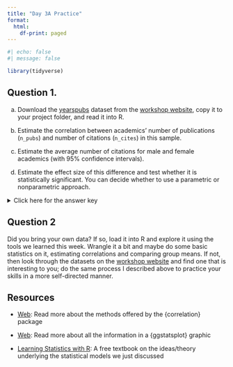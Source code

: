 ```yaml
---
title: "Day 3A Practice"
format:
  html:
    df-print: paged
---
```


```r
#| echo: false
#| message: false

library(tidyverse)
```

## Question 1.

a) Download the [yearspubs](https://pittmethods.github.io/r4ss/data/yearspubs.csv) dataset from the [workshop website](https://pittmethods.github.io/r4ss/Details/datasets.html), copy it to your project folder, and read it into R.

b) Estimate the correlation between academics' number of publications (`n_pubs`) and number of citations (`n_cites`) in this sample.

c) Estimate the average number of citations for male and female academics (with 95\% confidence intervals).

d) Estimate the effect size of this difference and test whether it is statistically significant. You can decide whether to use a parametric or nonparametric approach.

<p><details>
<summary>Click here for the answer key</summary>
<blockquote>

**Answer (a)**

```r
#| comment: "#>"
#| eval: false
#| collapse: true

library(tidyverse)
yearspubs <- read_csv("yearspubs.csv")
yearspubs
```

```r
#| comment: "#>"
#| echo: false
#| collapse: true
#| message: false

yearspubs <- read_csv("../data/yearspubs.csv")
yearspubs
```

**Answer (b)**

```r
#| comment: "#>"
#| collapse: true
#| warning: false

library(correlation)
correlation(yearspubs)
```

The correlation between number of publications and citations is 0.34.

**Answer (c)**

```r
#| comment: "#>"
#| collapse: true
#| warning: false

library(statsExpressions)
centrality_description(yearspubs, x = sex, y = n_cites)
```

The average was estimates as 37.3 \[33.4, 43.5\] for females and 42.4 \[35.0, 48.7\] for males.

**Answer (d)**

```r
#| comment: "#>"
#| collapse: true
#| warning: false

two_sample_test(yearspubs, x = sex, y = n_cites, type = "parametric")
```

The effect size was $g=-0.3$ but the difference was not significant $(p=.232)$.

```r
#| message: false

# Optionally:
library(ggstatsplot)
ggbetweenstats(yearspubs, x = sex, y = n_cites)
```


</blockquote></details></p>

## Question 2

Did you bring your own data? If so, load it into R and explore it using the tools we learned this week. Wrangle it a bit and maybe do some basic statistics on it, estimating correlations and comparing group means. If not, then look through the datasets on the [workshop website](https://pittmethods.github.io/r4ss/Details/datasets.html) and find one that is interesting to you; do the same process I described above to practice your skills in a more self-directed manner.

## Resources

-   [Web](https://easystats.github.io/correlation/articles/types.html): Read more about the methods offered by the \{correlation\} package

-   [Web](https://indrajeetpatil.github.io/statsExpressions/articles/statsExpressions.html#expressions-for-plots): Read more about all the information in a \{ggstatsplot\} graphic

-   [Learning Statistics with R](https://learningstatisticswithr.com/): A free textbook on the ideas/theory underlying the statistical models we just discussed
